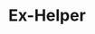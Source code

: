 ---
name: "Joshua Park" # required
profile_image: "./profile.jpg"
handle: "_dingu"
title: "Ex-Helper"
role: alum
period: "2020"
bio: "Security Analyst"
weight: 0
links:
  - {name: "twitter", url: "https://twitter.com/_dingu"}
---